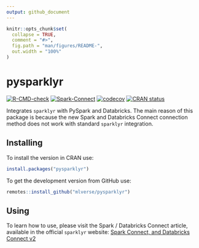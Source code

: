 ```yaml
---
output: github_document
---
```


<!-- README.md is generated from README.Rmd. Please edit that file -->

```r
knitr::opts_chunk$set(
  collapse = TRUE,
  comment = "#>",
  fig.path = "man/figures/README-",
  out.width = "100%"
)
```

# pysparklyr

<!-- badges: start -->

[![R-CMD-check](https://github.com/mlverse/pysparklyr/actions/workflows/R-CMD-check.yaml/badge.svg)](https://github.com/mlverse/pysparklyr/actions/workflows/R-CMD-check.yaml)
[![Spark-Connect](https://github.com/mlverse/pysparklyr/actions/workflows/spark-tests.yaml/badge.svg)](https://github.com/mlverse/pysparklyr/actions/workflows/spark-tests.yaml)
[![codecov](https://codecov.io/gh/mlverse/pysparklyr/graph/badge.svg?token=O1N9qPabpF)](https://app.codecov.io/gh/mlverse/pysparklyr)
[![CRAN status](https://www.r-pkg.org/badges/version/pysparklyr)](https://CRAN.R-project.org/package=pysparklyr)
<!-- badges: end -->

Integrates `sparklyr` with PySpark and Databricks. The main reason of this 
package is because the new Spark and Databricks Connect connection method does
not work with standard `sparklyr` integration.

## Installing

To install the version in CRAN use:

```r
install.packages("pysparklyr")
```

To get the development version from GitHub use:

```r
remotes::install_github("mlverse/pysparklyr")
```

## Using

To learn how to use, please visit the Spark / Databricks Connect article, 
available in the official `sparklyr` website: [Spark Connect, and Databricks Connect v2
](https://spark.rstudio.com/deployment/databricks-spark-connect.html)
